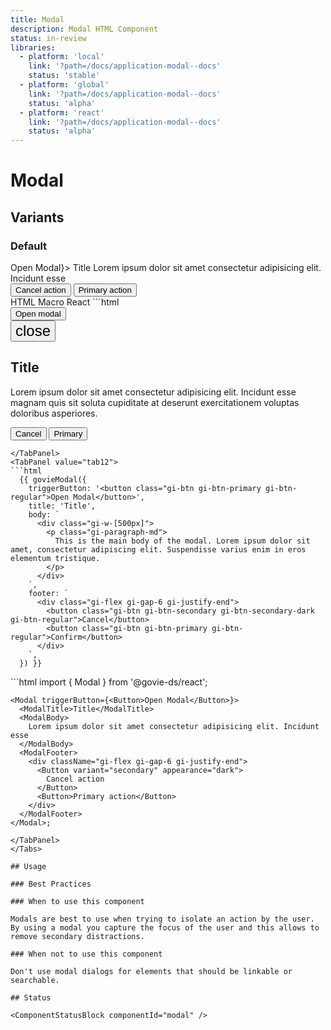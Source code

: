 ```yaml
---
title: Modal
description: Modal HTML Component
status: in-review
libraries:
  - platform: 'local'
    link: '?path=/docs/application-modal--docs'
    status: 'stable'
  - platform: 'global'
    link: '?path=/docs/application-modal--docs'
    status: 'alpha'
  - platform: 'react'
    link: '?path=/docs/application-modal--docs'
    status: 'alpha'
---
```


# Modal

## Variants

### Default

<ComponentContainer>
  <Modal triggerButton={<Button>Open Modal</Button>}>
    <ModalTitle>Title</ModalTitle>
    <ModalBody>
      Lorem ipsum dolor sit amet consectetur adipisicing elit. Incidunt esse
    </ModalBody>
    <ModalFooter>
      <div className="gi-flex gi-gap-6 gi-justify-end">
        <Button variant="secondary" appearance="dark">
          Cancel action
        </Button>
        <Button>Primary action</Button>
      </div>
    </ModalFooter>
  </Modal>
</ComponentContainer>

<Tabs id="tab1">
  <TabList>
    <TabItem value="tab11" checked>HTML</TabItem>
    <TabItem value="tab12">Macro</TabItem>
    <TabItem value="tab13">React</TabItem>
  </TabList>
  <TabPanel value="tab11">
  ```html
<div>
   <button  class="gi-btn gi-btn-primary gi-btn-regular">Open modal</button>
   <div class="gi-modal gi-modal-close" data-element="modal">
      <div data-testid="modal-container" class="gi-modal-container-center">
         <button  class="gi-btn gi-btn-flat-dark gi-btn-large gi-modal-icon">
            <span data-testid="govie-icon" role="presentation" class="material-symbols-outlined   gi-block" style="font-size: 24px;">close</span>
          </button>
         <div class="gi-flex gi-flex-col gi-h-full">
            <h2 class="gi-heading-lg">Title</h2>
            <div class="gi-modal-body">
               <p class="gi-paragraph-md gi-text-start gi-whitespace-normal ">Lorem ipsum dolor sit amet consectetur adipisicing elit. Incidunt esse magnam quis sit soluta cupiditate at deserunt exercitationem voluptas doloribus asperiores.</p>
            </div>
            <div class="modal-footer">
               <div class="gi-flex gi-gap-6 gi-justify-end">
                <button  class="gi-btn gi-btn-secondary-dark gi-btn-regular">Cancel</button>
                <button data-testid="govieButton-undefined-undefined-undefined-" class="gi-btn gi-btn-primary gi-btn-regular">Primary</button></div>
            </div>
         </div>
      </div>
   </div>
</div>

````
</TabPanel>
<TabPanel value="tab12">
```html
  {{ govieModal({
    triggerButton: '<button class="gi-btn gi-btn-primary gi-btn-regular">Open Modal</button>',
    title: 'Title',
    body: `
      <div class="gi-w-[500px]">
        <p class="gi-paragraph-md">
          This is the main body of the modal. Lorem ipsum dolor sit amet, consectetur adipiscing elit. Suspendisse varius enim in eros elementum tristique.
        </p>
      </div>
    `,
    footer: `
      <div class="gi-flex gi-gap-6 gi-justify-end">
        <button class="gi-btn gi-btn-secondary gi-btn-secondary-dark gi-btn-regular">Cancel</button>
        <button class="gi-btn gi-btn-primary gi-btn-regular">Confirm</button>
      </div>
    `,
  }) }}
````

  </TabPanel>
  <TabPanel value="tab13">
  ```html
    import { Modal } from '@govie-ds/react';

    <Modal triggerButton={<Button>Open Modal</Button>}>
      <ModalTitle>Title</ModalTitle>
      <ModalBody>
        Lorem ipsum dolor sit amet consectetur adipisicing elit. Incidunt esse
      </ModalBody>
      <ModalFooter>
        <div className="gi-flex gi-gap-6 gi-justify-end">
          <Button variant="secondary" appearance="dark">
            Cancel action
          </Button>
          <Button>Primary action</Button>
        </div>
      </ModalFooter>
    </Modal>;

```
</TabPanel>
</Tabs>

## Usage

### Best Practices

### When to use this component

Modals are best to use when trying to isolate an action by the user. By using a modal you capture the focus of the user and this allows to remove secondary distractions.

### When not to use this component

Don't use modal dialogs for elements that should be linkable or searchable.

## Status

<ComponentStatusBlock componentId="modal" />

